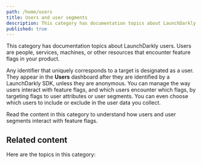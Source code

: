 ```yaml
---
path: /home/users
title: Users and user segments
description: This category has documentation topics about LaunchDarkly users. Users are people, services, machines, or other resources that encounter feature flags in your product.
published: true
---
```


This category has documentation topics about LaunchDarkly users. Users are people, services, machines, or other resources that encounter feature flags in your product.

Any identifier that uniquely corresponds to a target is designated as a user. They appear in the **Users** dashboard after they are identified by a LaunchDarkly SDK, unless they are anonymous. You can manage the way users interact with feature flags, and which users encounter which flags, by targeting flags to user attributes or user segments. You can even choose which users to include or exclude in the user data you collect.

Read the content in this category to understand how users and user segments interact with feature flags.

## Related content

Here are the topics in this category:

<ChildPageList path="/home/users" unsorted="true" />
